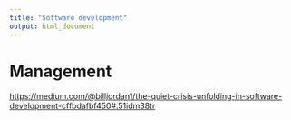 ---
title: "Software development"
output: html_document
---


# Management 

<https://medium.com/@billjordan1/the-quiet-crisis-unfolding-in-software-development-cffbdafbf450#.51idm38tr>